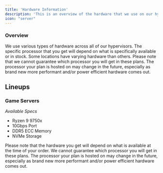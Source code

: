 ```yaml
---
title: 'Hardware Information'
description: 'This is an overview of the hardware that we use on our hypervisors.'
icon: "server"
---
```


### Overview
We use various types of hardware across all of our hypervisors. The specific processor that you get will depend on what is specifically available or in stock. Some locations have varying hardware than others. Please note that we cannot guarantee which processor you will get in these plans. The processor your plan is hosted on may change in the future, especially as brand new more performant and/or power efficient hardware comes out.

## Lineups

### Game Servers

_Available Specs_
- Ryzen 9 9750x
- 10Gbps Port
- DDR5 ECC Memory
- NVMe Storage

Please note that the hardware you get will depend on what is available at the time of your order. We cannot guarantee which processor you will get in these plans. The processor your plan is hosted on may change in the future, especially as brand new more performant and/or power efficient hardware comes out.

